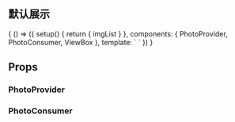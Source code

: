 
<Meta title="vue3-photo-preview" />

## 默认展示
<Canvas>
  <Story name="默认展示">
    {
      () => ({
        setup() {
          return {
            imgList
          }
        },
        components: { PhotoProvider, PhotoConsumer, ViewBox },
        template: `
          <photo-provider>
            <PhotoConsumer v-for="src in imgList" :key="src" :src="src">
              <ViewBox :src="src" />
            </PhotoConsumer>
          </photo-provider>
        `
      })
    }
  </Story>
</Canvas>

## Props

### PhotoProvider

<ArgsTable of={originPhotoProvider} />

### PhotoConsumer

<ArgsTable of={originPhotoConsumer} />
